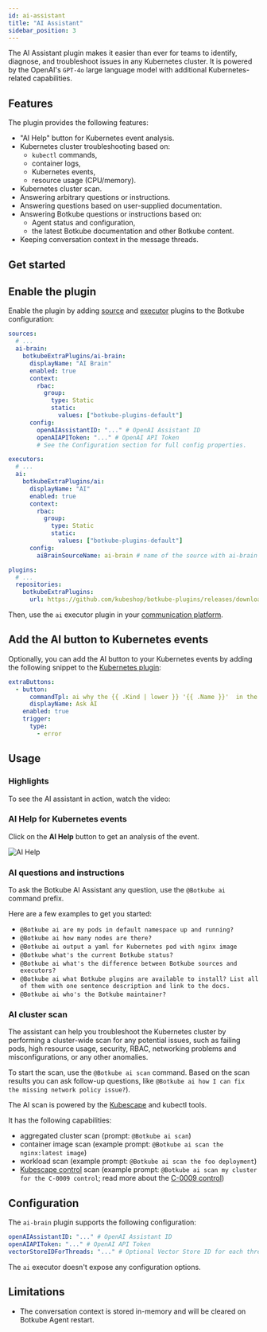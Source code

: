 ```yaml
---
id: ai-assistant
title: "AI Assistant"
sidebar_position: 3
---
```


The AI Assistant plugin makes it easier than ever for teams to identify, diagnose, and troubleshoot issues in any Kubernetes cluster. It is powered by the OpenAI's `GPT-4o` large language model with additional Kubernetes-related capabilities.

## Features

The plugin provides the following features:

- "AI Help" button for Kubernetes event analysis.
- Kubernetes cluster troubleshooting based on:
  - `kubectl` commands,
  - container logs,
  - Kubernetes events,
  - resource usage (CPU/memory).
- Kubernetes cluster scan.
- Answering arbitrary questions or instructions.
- Answering questions based on user-supplied documentation.
- Answering Botkube questions or instructions based on:
  - Agent status and configuration,
  - the latest Botkube documentation and other Botkube content.
- Keeping conversation context in the message threads.

## Get started

## Enable the plugin

Enable the plugin by adding [source](../self-hosted-configuration/source.md) and [executor](../self-hosted-configuration/executor.md) plugins to the Botkube configuration:

```yaml
sources:
  # ...
  ai-brain:
    botkubeExtraPlugins/ai-brain:
      displayName: "AI Brain"
      enabled: true
      context:
        rbac:
          group:
            type: Static
            static:
              values: ["botkube-plugins-default"]
      config:
        openAIAssistantID: "..." # OpenAI Assistant ID
        openAIAPIToken: "..." # OpenAI API Token
        # See the Configuration section for full config properties.

executors:
  # ...
  ai:
    botkubeExtraPlugins/ai:
      displayName: "AI"
      enabled: true
      context:
        rbac:
          group:
            type: Static
            static:
              values: ["botkube-plugins-default"]
      config:
        aiBrainSourceName: ai-brain # name of the source with ai-brain plugin

plugins:
  # ...
  repositories:
    botkubeExtraPlugins:
      url: https://github.com/kubeshop/botkube-plugins/releases/download/v1.14.0/plugins-index.yaml
```

Then, use the `ai` executor plugin in your [communication platform](../self-hosted-configuration/communication/index.md).

## Add the AI button to Kubernetes events

Optionally, you can add the AI button to your Kubernetes events by adding the following snippet to the [Kubernetes plugin](./kubernetes.md):

```yaml
extraButtons:
  - button:
      commandTpl: ai why the {{ .Kind | lower }} '{{ .Name }}'  in the {{ .Namespace }} namespace is failing with {{ .Reason }}. If possible, check the application logs.
      displayName: Ask AI
    enabled: true
    trigger:
      type:
        - error
```

## Usage

### Highlights

To see the AI assistant in action, watch the video:


<ReactPlayer controls url="https://www.youtube.com/watch?v=VzXUL7rch-4" />

### AI Help for Kubernetes events

Click on the **AI Help** button to get an analysis of the event.

![AI Help](./assets/ai-help-usage.png "AI Help")

### AI questions and instructions

To ask the Botkube AI Assistant any question, use the `@Botkube ai` command prefix.

Here are a few examples to get you started:

- `@Botkube ai are my pods in default namespace up and running?`
- `@Botkube ai how many nodes are there?`
- `@Botkube ai output a yaml for Kubernetes pod with nginx image`
- `@Botkube what's the current Botkube status?`
- `@Botkube ai what's the difference between Botkube sources and executors?`
- `@Botkube ai what Botkube plugins are available to install? List all of them with one sentence description and link to the docs.`
- `@Botkube ai who's the Botkube maintainer?`

### AI cluster scan

The assistant can help you troubleshoot the Kubernetes cluster by performing a cluster-wide scan for any potential issues,
such as failing pods, high resource usage, security, RBAC, networking problems and misconfigurations, or any other anomalies.

To start the scan, use the `@Botkube ai scan` command. Based on the scan results you can ask follow-up questions, like `@Botkube ai how I can fix the missing network policy issue?`).

The AI scan is powered by the [Kubescape](https://kubescape.io/) and kubectl tools.

It has the following capabilities:

- aggregated cluster scan (prompt: `@Botkube ai scan`)
- container image scan (example prompt: `@Botkube ai scan the nginx:latest image`)
- workload scan (example prompt: `@Botkube ai scan the foo deployment`)
- [Kubescape control](https://hub.armosec.io/docs/controls) scan (example prompt: `@Botkube ai scan my cluster for the C-0009 control`; read more about the [C-0009 control](https://hub.armosec.io/docs/c-0009))

## Configuration

The `ai-brain` plugin supports the following configuration:

```yaml
openAIAssistantID: "..." # OpenAI Assistant ID
openAIAPIToken: "..." # OpenAI API Token
vectorStoreIDForThreads: "..." # Optional Vector Store ID for each thread. This allows file search capabilities for the AI plugin.
```

The `ai` executor doesn't expose any configuration options.

## Limitations

- The conversation context is stored in-memory and will be cleared on Botkube Agent restart.

